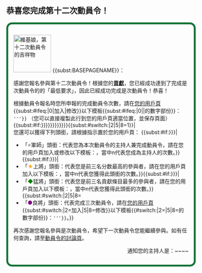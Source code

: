 == 恭喜您完成第十二次動員令！ ==
<div style="border: 5px solid #127436; {{gradient|#fff|#73E68C|vertical}}; padding: 1em; -moz-border-radius: 15px; -webkit-border-radius: 15px; border-radius: 15px ;">
[[File:Wikipe-tan sailor fuku.png|100px|right|維基娘，第十二次動員令的吉祥物]]
{{<includeonly>subst:</includeonly>BASEPAGENAME}}：

感謝您報名參與第十二次動員令！根據您的[[Wikipedia:動員令/第十二次動員令/個人貢獻/{{<includeonly>subst:</includeonly>BASEPAGENAME}}|'''貢獻''']]，您已經成功達到了完成是次動員令的的「最低要求」，因此已經成功完成是次動員令！恭喜！

根據動員令報名時您所申報的完成動員令次數，請在[[Special:MyPage|您的用戶頁]]{{<includeonly>subst:</includeonly>#ifeq:{{{1|0}}}|0|加入|修改}}以下模板{{<includeonly>subst:</includeonly>#ifeq:{{{1|0}}}|0||的數字部份}}：
<code>{{tl|User 動員令|'''{{<includeonly>subst:</includeonly>#expr:{{{1|0}}}+1}}'''}}</code> （您可以直接複製此行到您的用戶頁適當位置，並保存頁面）{{<includeonly>subst:</includeonly>#if:{{{軍師|{{{军师|}}}}}}{{{上將|{{{上将|}}}}}}{{{猛將|{{{猛将|}}}}}}{{{新銳|{{{新锐|}}}}}}{{<includeonly>subst:</includeonly>#switch:{{{1|0}}}|2|5|8=1}}|<br/>

您還可以獲得下列頭銜，請根據指示置於您的用戶頁：
{{<includeonly>subst:</includeonly>#if:{{{軍師|{{{军师|}}}}}}|
* 「<span style="color: #888888;">※</span>軍師」頭銜：代表您為本次動員令的主持人兼完成動員令，請在您的用戶頁加入或修改以下模板：<code>{{tl|User 軍師|n}}</code>，當中n代表您成為主持人的次數。}}{{<includeonly>subst:</includeonly>#if:{{{上將|{{{上将|}}}}}}|
* 「<span style="color: Orange;">★</span>上將」頭銜：代表您是前三名分数最高的參與者，請在您的用戶頁加入以下模板：<code>{{tl|User 上將|n}}</code>，當中n代表您獲得此頭銜的次數。}}{{<includeonly>subst:</includeonly>#if:{{{猛將|{{{猛将|}}}}}}|
* 「<span style="color: Green;">◆</span>猛將」頭銜：代表您是前三名貢獻條目最多的參與者，請在您的用戶頁加入以下模板：<code>{{tl|User 猛將|n}}</code>，當中n代表您獲得此頭銜的次數。}}{{<includeonly>subst:</includeonly>#switch:{{{1|0}}}|2|5|8=
* 「<span style="color: Purple;">●</span>良將」頭銜：代表完成三次動員令，請在[[Special:MyPage|您的用戶頁]]{{<includeonly>subst:</includeonly>#switch:{{{1|2}}}|2=加入|5|8=修改}}以下模板{{#switch:{{{1|0}}}|2=|5|8=的數字部份}}：<code>{{tl|User 良将|'''{{<includeonly>subst:</includeonly>#switch:{{{1|2}}}|2=1|5=2|8=3}}'''}}</code>。}}

再次感謝您報名參與是次動員令，希望下一次動員令您能繼續參與。如有任何查詢，請至[[Wikipedia talk:動員令/第十二次動員令|動員令的討論頁]]。

<div align="right">通知您的主持人是：~~<includeonly></includeonly>~~</div></div>